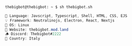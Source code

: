 ```zsh
thebigbot@thebigbot: ~ $ sh thebigbot.sh
```

```csharp
🎏 Language: Javscript, Typescript, Shell, HTML, CSS, EJS
💡 Framework: Neutralinojs, Electron, React, Nextjs
🐧 OS: Linux
💎 Website: thebigbot.mod.land
🪵 Discord: Thebigbot#2222 
🤌 Country: Italy
```


